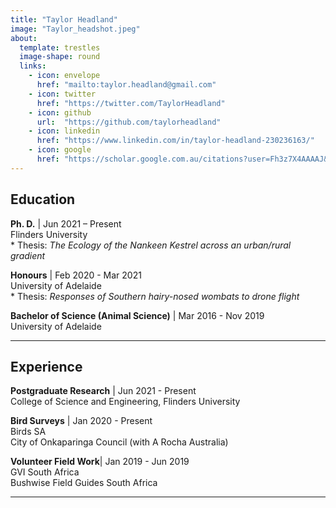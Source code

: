 ```yaml
---
title: "Taylor Headland"
image: "Taylor_headshot.jpeg"
about: 
  template: trestles
  image-shape: round
  links: 
    - icon: envelope
      href: "mailto:taylor.headland@gmail.com"
    - icon: twitter
      href: "https://twitter.com/TaylorHeadland"
    - icon: github
      url:  "https://github.com/taylorheadland"
    - icon: linkedin
      href: "https://www.linkedin.com/in/taylor-headland-230236163/"
    - icon: google
      href: "https://scholar.google.com.au/citations?user=Fh3z7X4AAAAJ&hl=en"
---
```


::: {#hero-heading}
::: column-body-outset
## Education

**Ph. D.** \| Jun 2021 -- Present\
Flinders University\
\* Thesis: *The Ecology of the Nankeen Kestrel across an urban/rural gradient*

**Honours** \| Feb 2020 - Mar 2021\
University of Adelaide\
\* Thesis: *Responses of Southern hairy-nosed wombats to drone flight*

**Bachelor of Science (Animal Science)** \| Mar 2016 - Nov 2019\
University of Adelaide\

------------------------------------------------------------------------

## Experience

**Postgraduate Research** \| Jun 2021 - Present\
College of Science and Engineering, Flinders University

**Bird Surveys** \| Jan 2020 - Present\
Birds SA\
City of Onkaparinga Council (with A Rocha Australia)\

**Volunteer Field Work**| Jan 2019 - Jun 2019\
GVI South Africa\
Bushwise Field Guides South Africa\

:::
:::

------------------------------------------------------------------------
